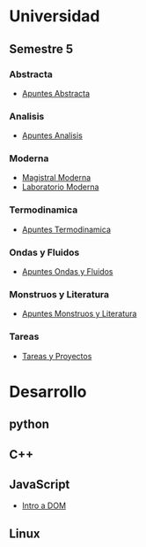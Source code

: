 =Universidad=
==Semestre 5==
===Abstracta===
* [[Apuntes Abstracta]]
===Analisis===
* [[Apuntes Analisis]]
===Moderna===
* [[Magistral Moderna]]
* [[Laboratorio Moderna]]
===Termodinamica===
* [[Apuntes Termodinamica]]
===Ondas y Fluidos===
* [[Apuntes Ondas y Fluidos]]
===Monstruos y Literatura===
* [[Apuntes Monstruos y Literatura]]
===Tareas===
* [[Tareas y Proyectos]]
=Desarrollo=
==python==
==C++==
==JavaScript==
* [[Intro a DOM]]
==Linux==

